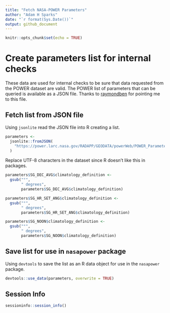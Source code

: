 ```yaml
---
title: "Fetch NASA-POWER Parameters"
author: "Adam H Sparks"
date: "`r format(Sys.Date())`"
output: github_document
---
```


```r
knitr::opts_chunk$set(echo = TRUE)
```

# Create parameters list for internal checks

These data are used for internal checks to be sure that data requested from the
POWER dataset are valid. The POWER list of parameters that can be queried is
available as a JSON file. Thanks to [raymondben](https://github.com/raymondben)
for pointing me to this file.

## Fetch list from JSON file

Using `jsonlite` read the JSON file into R creating a list.

```r
parameters <-
  jsonlite::fromJSON(
    "https://power.larc.nasa.gov/RADAPP/GEODATA/powerWeb/POWER_Parameters_v108.json"
  )
```

Replace UTF-8 characters in the dataset since R doesn't like this in packages.

```r
parameters$SG_DEC_AVG$climatology_definition <-
  gsub("°",
       " degrees",
       parameters$SG_DEC_AVG$climatology_definition)

parameters$SG_HR_SET_ANG$climatology_definition <-
  gsub("°",
       " degrees",
       parameters$SG_HR_SET_ANG$climatology_definition)

parameters$SG_NOON$climatology_definition <-
  gsub("°",
       " degrees",
       parameters$SG_NOON$climatology_definition)
```

## Save list for use in `nasapower` package

Using `devtools` to save the list as an R data object for use in the
`nasapower` package.

```r
devtools::use_data(parameters, overwrite = TRUE)
```

## Session Info

```r
sessioninfo::session_info()
```
